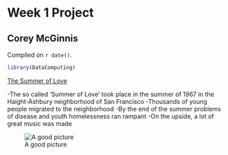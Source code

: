 # Week 1 Project  

## Corey McGinnis

<!-- leave this material as is -->
Compiled on `r date()`.

```r
library(DataComputing)
```
<!-- put your content after this line -->

[The Summer of Love](https://en.wikipedia.org/wiki/Summer_of_Love)

-The so called 'Summer of Love' took place in the summer of 1967 in the Haight-Ashbury neighborhood of San Francisco
-Thousands of young people migrated to the neighborhood
-By the end of the summer problems of disease and youth homelessness ran rampant
-On the upside, a lot of great music was made

![A good picture](https://upload.wikimedia.org/wikipedia/commons/thumb/d/df/KFRC_Fantasy_Fair_Dryden_Balin_Kantner.png/440px-KFRC_Fantasy_Fair_Dryden_Balin_Kantner.png)